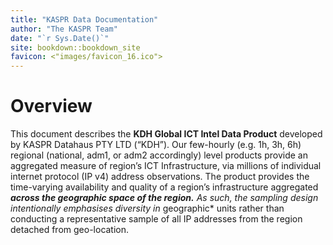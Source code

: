 ```yaml
--- 
title: "KASPR Data Documentation"
author: "The KASPR Team"
date: "`r Sys.Date()`"
site: bookdown::bookdown_site
favicon: <"images/favicon_16.ico">
---
```


# Overview

 
This document describes the **KDH Global ICT Intel Data Product** developed by KASPR Datahaus PTY LTD ("KDH"). Our few-hourly (e.g. 1h, 3h, 6h) regional (national, adm1, or adm2 accordingly) level products provide an aggregated measure of region's ICT Infrastructure, via millions of individual internet protocol (IP v4) address observations. The product provides the time-varying availability and quality of a region's infrastructure aggregated ***across the geographic space of the region.** As such, the sampling design intentionally emphasises diversity in *geographic* units rather than conducting a representative sample of all IP addresses from the region detached from geo-location.
 
